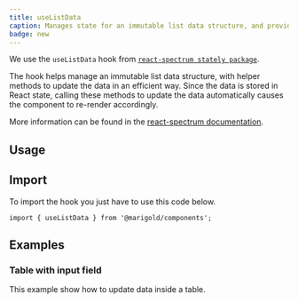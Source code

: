 ```yaml
---
title: useListData
caption: Manages state for an immutable list data structure, and provides convenience methods to update the data over time.
badge: new
---
```


We use the `useListData` hook from [`react-spectrum stately package`](https://github.com/adobe/react-spectrum/blob/main/packages/%40react-stately/data/src/useListData.ts).

The hook helps manage an immutable list data structure, with helper methods to update the data in an efficient way. Since the data is stored in React state, calling these methods to update the data automatically causes the component to re-render accordingly.

More information can be found in the [react-spectrum documentation](https://react-spectrum.adobe.com/react-stately/useListData.html).

## Usage

## Import

To import the hook you just have to use this code below.

```tsx
import { useListData } from '@marigold/components';
```

## Examples

### Table with input field

This example show how to update data inside a table.

<ComponentDemo file="./useListData.table.demo.tsx" />
